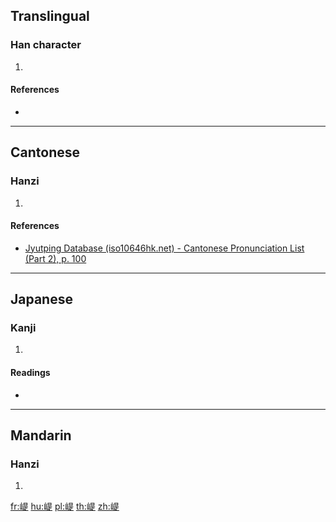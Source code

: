 ==Translingual==

===Han character===
{{Han char|rn=46|rad=山|as=09|sn=12|four=26781|canj=UAMO|ids=⿰山是}}

# {{defn|Han|sort=山09}}

====References====
* {{Han ref|kx=0315.350|dkj=08259|dj=0616.250|hdz=10785.180|uh=5D3C|ud=23868|bh=D8ED|bd=55533}}

----

==Cantonese==

===Hanzi===
{{yue-hanzi|jyut=[[si6]]|y=si6}}

# {{defn|lang=yue|sort=山09}}

====References====
* [http://www.iso10646hk.net/jp/document/download.jsp Jyutping Database (iso10646hk.net) - Cantonese Pronunciation List (Part 2), p. 100]

----

==Japanese==

===Kanji===
{{ja-kanji|grade=|rs=山09}}

# {{defn|lang=ja|sort=山09}}

====Readings====
* {{ja-readings|on=[[し]] (shi), [[てつ]] (tetsu)|kun=}}

----

==Mandarin==

===Hanzi===
{{cmn-hanzi|pin=[[shì]] ([[shi4]])|wg=shih<sup>4</sup>}}

# {{defn|lang=cmn|sort=山09}}

[[fr:崼]]
[[hu:崼]]
[[pl:崼]]
[[th:崼]]
[[zh:崼]]
